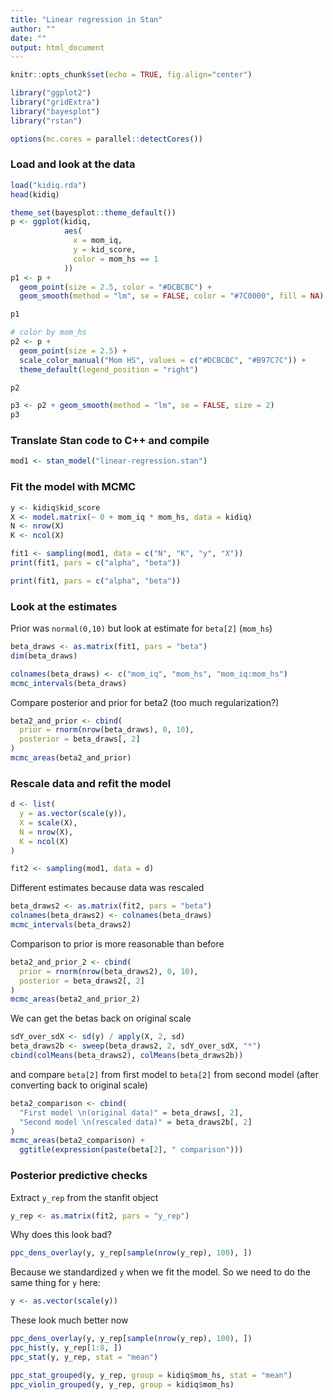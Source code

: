 ```yaml
---
title: "Linear regression in Stan"
author: ""
date: ""
output: html_document
---
```


```r
knitr::opts_chunk$set(echo = TRUE, fig.align="center")
```

```r
library("ggplot2")
library("gridExtra")
library("bayesplot")
library("rstan")
```

```r
options(mc.cores = parallel::detectCores())
```


### Load and look at the data

```r
load("kidiq.rda")
head(kidiq)
```

```r
theme_set(bayesplot::theme_default())
p <- ggplot(kidiq,
            aes(
              x = mom_iq,
              y = kid_score,
              color = mom_hs == 1
            ))
p1 <- p + 
  geom_point(size = 2.5, color = "#DCBCBC") +
  geom_smooth(method = "lm", se = FALSE, color = "#7C0000", fill = NA)

p1
```

```r
# color by mom_hs
p2 <- p + 
  geom_point(size = 2.5) + 
  scale_color_manual("Mom HS", values = c("#DCBCBC", "#B97C7C")) + 
  theme_default(legend_position = "right")

p2
```

```r
p3 <- p2 + geom_smooth(method = "lm", se = FALSE, size = 2)
p3
```

### Translate Stan code to C++ and compile
```r
mod1 <- stan_model("linear-regression.stan")
```

### Fit the model with MCMC
```r
y <- kidiq$kid_score
X <- model.matrix(~ 0 + mom_iq * mom_hs, data = kidiq)
N <- nrow(X)
K <- ncol(X)

fit1 <- sampling(mod1, data = c("N", "K", "y", "X"))
print(fit1, pars = c("alpha", "beta"))
```
```r
print(fit1, pars = c("alpha", "beta"))
```

### Look at the estimates

Prior was `normal(0,10)` but look at estimate for `beta[2]` (`mom_hs`)

```r
beta_draws <- as.matrix(fit1, pars = "beta")
dim(beta_draws)

colnames(beta_draws) <- c("mom_iq", "mom_hs", "mom_iq:mom_hs")
mcmc_intervals(beta_draws)
```

Compare posterior and prior for beta2 (too much regularization?)

```r
beta2_and_prior <- cbind(
  prior = rnorm(nrow(beta_draws), 0, 10),
  posterior = beta_draws[, 2]
)
mcmc_areas(beta2_and_prior) 
```


### Rescale data and refit the model

```r
d <- list(
  y = as.vector(scale(y)),
  X = scale(X),
  N = nrow(X),
  K = ncol(X)
)

fit2 <- sampling(mod1, data = d)
```

Different estimates because data was rescaled
```r
beta_draws2 <- as.matrix(fit2, pars = "beta")
colnames(beta_draws2) <- colnames(beta_draws)
mcmc_intervals(beta_draws2) 
```

Comparison to prior is more reasonable than before
```r
beta2_and_prior_2 <- cbind(
  prior = rnorm(nrow(beta_draws2), 0, 10),
  posterior = beta_draws2[, 2]
)
mcmc_areas(beta2_and_prior_2)
```


We can get the betas back on original scale

```r
sdY_over_sdX <- sd(y) / apply(X, 2, sd)
beta_draws2b <- sweep(beta_draws2, 2, sdY_over_sdX, "*")
cbind(colMeans(beta_draws2), colMeans(beta_draws2b))
```

and compare `beta[2]` from first model to `beta[2]` from second model 
(after converting back to original scale)

```r
beta2_comparison <- cbind(
  "First model \n(original data)" = beta_draws[, 2], 
  "Second model \n(rescaled data)" = beta_draws2b[, 2]
)
mcmc_areas(beta2_comparison) + 
  ggtitle(expression(paste(beta[2], " comparison")))
```


### Posterior predictive checks

Extract `y_rep` from the stanfit object
```r
y_rep <- as.matrix(fit2, pars = "y_rep")
```

Why does this look bad?
```r
ppc_dens_overlay(y, y_rep[sample(nrow(y_rep), 100), ])
```

Because we standardized `y` when we fit the model. So we need to do the 
same thing for `y` here: 
```r
y <- as.vector(scale(y))
```

These look much better now
```r
ppc_dens_overlay(y, y_rep[sample(nrow(y_rep), 100), ])
ppc_hist(y, y_rep[1:8, ])
ppc_stat(y, y_rep, stat = "mean")
```

```r
ppc_stat_grouped(y, y_rep, group = kidiq$mom_hs, stat = "mean")
ppc_violin_grouped(y, y_rep, group = kidiq$mom_hs)
```
